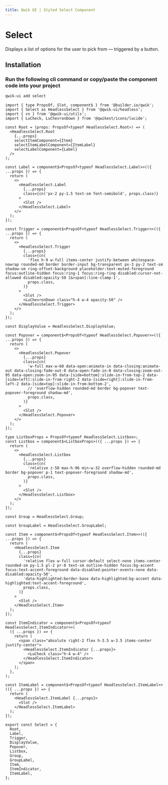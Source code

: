 ```yaml
---
title: Qwik UI | Styled Select Component
---
```




<StatusBanner status={statusByComponent.styled.Select} />

# Select

Displays a list of options for the user to pick from — triggered by a button.

<ShowcaseHero />

## Installation

### Run the following cli command or copy/paste the component code into your project

```sh
qwik-ui add select
```

```tsx
import { type PropsOf, Slot, component$ } from '@builder.io/qwik';
import { Select as HeadlessSelect } from '@qwik-ui/headless';
import { cn } from '@qwik-ui/utils';
import { LuCheck, LuChevronDown } from '@qwikest/icons/lucide';

const Root = (props: PropsOf<typeof HeadlessSelect.Root>) => (
  <HeadlessSelect.Root
    {...props}
    selectItemComponent={Item}
    selectItemLabelComponent={ItemLabel}
    selectLabelComponent={Label}
  />
);

const Label = component$<PropsOf<typeof HeadlessSelect.Label>>(({ ...props }) => {
  return (
    <>
      <HeadlessSelect.Label
        {...props}
        class={cn('px-2 py-1.5 text-sm font-semibold', props.class)}
      >
        <Slot />
      </HeadlessSelect.Label>
    </>
  );
});

const Trigger = component$<PropsOf<typeof HeadlessSelect.Trigger>>(({ ...props }) => {
  return (
    <>
      <HeadlessSelect.Trigger
        {...props}
        class={cn(
          'flex h-9 w-full items-center justify-between whitespace-nowrap rounded-md border border-input bg-transparent px-3 py-2 text-sm shadow-sm ring-offset-background placeholder:text-muted-foreground focus:outline-hidden focus:ring-1 focus:ring-ring disabled:cursor-not-allowed disabled:opacity-50 [&>span]:line-clamp-1',
          props.class,
        )}
      >
        <Slot />
        <LuChevronDown class="h-4 w-4 opacity-50" />
      </HeadlessSelect.Trigger>
    </>
  );
});

const DisplayValue = HeadlessSelect.DisplayValue;

const Popover = component$<PropsOf<typeof HeadlessSelect.Popover>>(({ ...props }) => {
  return (
    <>
      <HeadlessSelect.Popover
        {...props}
        class={cn(
          'w-full max-w-60 data-open:animate-in data-closing:animate-out data-closing:fade-out-0 data-open:fade-in-0 data-closing:zoom-out-95 data-open:zoom-in-95 data-[side=bottom]:slide-in-from-top-2 data-[side=left]:slide-in-from-right-2 data-[side=right]:slide-in-from-left-2 data-[side=top]:slide-in-from-bottom-2',
          // 'overflow-hidden rounded-md border bg-popover text-popover-foreground shadow-md',
          props.class,
        )}
      >
        <Slot />
      </HeadlessSelect.Popover>
    </>
  );
});

type ListboxProps = PropsOf<typeof HeadlessSelect.Listbox>;
const Listbox = component$<ListboxProps>(({ ...props }) => {
  return (
    <>
      <HeadlessSelect.Listbox
        {...props}
        class={cn(
          'relative z-50 max-h-96 min-w-32 overflow-hidden rounded-md border bg-popover p-1 text-popover-foreground shadow-md',
          props.class,
        )}
      >
        <Slot />
      </HeadlessSelect.Listbox>
    </>
  );
});

const Group = HeadlessSelect.Group;

const GroupLabel = HeadlessSelect.GroupLabel;

const Item = component$<PropsOf<typeof HeadlessSelect.Item>>(({ ...props }) => {
  return (
    <HeadlessSelect.Item
      {...props}
      class={cn(
        'relative flex w-full cursor-default select-none items-center rounded-sm py-1.5 pl-2 pr-8 text-sm outline-hidden focus:bg-accent focus:text-accent-foreground data-disabled:pointer-events-none data-disabled:opacity-50',
        'data-highlighted:border-base data-highlighted:bg-accent data-highlighted:text-accent-foreground',
        props.class,
      )}
    >
      <Slot />
    </HeadlessSelect.Item>
  );
});

const ItemIndicator = component$<PropsOf<typeof HeadlessSelect.ItemIndicator>>(
  ({ ...props }) => {
    return (
      <span class="absolute right-2 flex h-3.5 w-3.5 items-center justify-center">
        <HeadlessSelect.ItemIndicator {...props}>
          <LuCheck class="h-4 w-4" />
        </HeadlessSelect.ItemIndicator>
      </span>
    );
  },
);

const ItemLabel = component$<PropsOf<typeof HeadlessSelect.ItemLabel>>(({ ...props }) => {
  return (
    <HeadlessSelect.ItemLabel {...props}>
      <Slot />
    </HeadlessSelect.ItemLabel>
  );
});

export const Select = {
  Root,
  Label,
  Trigger,
  DisplayValue,
  Popover,
  Listbox,
  Group,
  GroupLabel,
  Item,
  ItemIndicator,
  ItemLabel,
};
```
